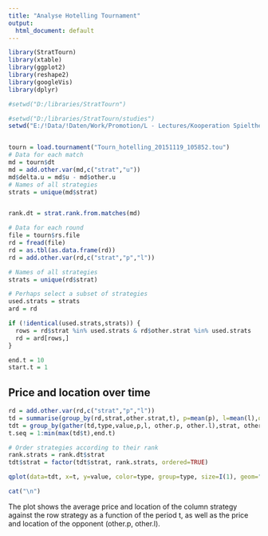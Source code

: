 ```yaml
---
title: "Analyse Hotelling Tournament"
output:
  html_document: default
---
```


```r
library(StratTourn)
library(xtable)
library(ggplot2)
library(reshape2)
library(googleVis)
library(dplyr)
```

```r
#setwd("D:/libraries/StratTourn")

#setwd("D:/libraries/StratTourn/studies")
setwd("E:/!Data/!Daten/Work/Promotion/L - Lectures/Kooperation Spieltheorie/WS 2015-16/StratTourn/studies")


tourn = load.tournament("Tourn_hotelling_20151119_105852.tou")
# Data for each match
md = tourn$dt
md = add.other.var(md,c("strat","u"))
md$delta.u = md$u - md$other.u
# Names of all strategies
strats = unique(md$strat)


rank.dt = strat.rank.from.matches(md)

# Data for each round
file = tourn$rs.file
rd = fread(file)
rd = as.tbl(as.data.frame(rd))
rd = add.other.var(rd,c("strat","p","l"))

# Names of all strategies
strats = unique(rd$strat)

# Perhaps select a subset of strategies
used.strats = strats
ard = rd

if (!identical(used.strats,strats)) {
  rows = rd$strat %in% used.strats & rd$other.strat %in% used.strats
  rd = ard[rows,]
}
```


```r
end.t = 10
start.t = 1
```

## Price and location over time
```r
rd = add.other.var(rd,c("strat","p","l"))
td = summarise(group_by(rd,strat,other.strat,t), p=mean(p), l=mean(l),other.p=mean(other.p), other.l=mean(other.l), num.obs = length(t))
tdt = group_by(gather(td,type,value,p,l, other.p, other.l),strat, other.strat, t, type)
t.seq = 1:min(max(td$t),end.t)

# Order strategies according to their rank
rank.strats = rank.dt$strat
tdt$strat = factor(tdt$strat, rank.strats, ordered=TRUE)

qplot(data=tdt, x=t, y=value, color=type, group=type, size=I(1), geom="line") + facet_grid(other.strat~strat)
```
```r
cat("\n")
```
The plot shows the average price and location of the column strategy against the row strategy as a function of the period t, as well as the price and location of the opponent (other.p, other.l).
